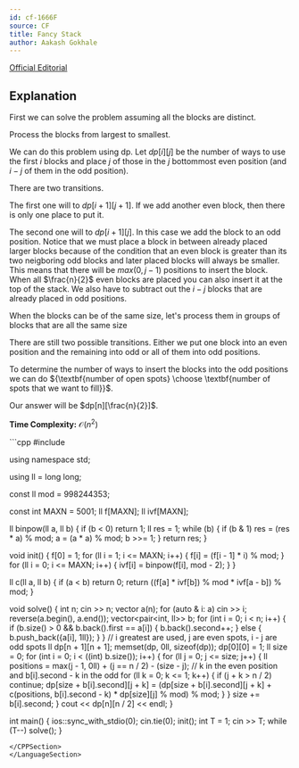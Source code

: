 ```yaml
---
id: cf-1666F
source: CF
title: Fancy Stack
author: Aakash Gokhale
---
```


[Official Editorial](https://codeforces.com/contest/1666/attachments/download/15881/nerc-2021-tutorial.pdf)

## Explanation

First we can solve the problem assuming all the blocks are distinct.

Process the blocks from largest to smallest.

We can do this problem using dp. Let $dp[i][j]$ be the number of ways to use the first $i$ blocks and place $j$ of those in the $j$ bottommost even position (and $i - j$ of them in the odd position).

There are two transitions.

The first one will to $dp[i + 1][j + 1]$. If we add another even block, then there is only one place to put it.

The second one will to $dp[i + 1][j]$. In this case we add the block to an odd position.
Notice that we must place a block in between already placed larger blocks because of the condition that an even block is greater than its two neigboring odd blocks and later placed blocks will always be smaller.
This means that there will be $max(0, j - 1)$ positions to insert the block. When all $\frac{n}{2}$ even blocks are placed you can also insert it at the top of the stack.
We also have to subtract out the $i - j$ blocks that are already placed in odd positions.

When the blocks can be of the same size, let's process them in groups of blocks that are all the same size

There are still two possible transitions.
Either we put one block into an even position and the remaining into odd or all of them into odd positions.

To determine the number of ways to insert the blocks into the odd positions we can do ${\textbf{number of open spots} \choose \textbf{number of spots that we want to fill}}$.

Our answer will be $dp[n][\frac{n}{2}]$.

**Time Complexity:** $\mathcal{O}(n^2)$

<LanguageSection>
<CPPSection>
```cpp
#include <bits/stdc++.h>

using namespace std;

using ll = long long;

const ll mod = 998244353;

const int MAXN = 5001;
ll f[MAXN];
ll ivf[MAXN];

ll binpow(ll a, ll b) {
  if (b < 0) return 1;
  ll res = 1;
  while (b) {
    if (b & 1) res = (res * a) % mod;
    a = (a * a) % mod;
    b >>= 1;
  }
  return res;
}

void init() {
  f[0] = 1;
  for (ll i = 1; i <= MAXN; i++) {
    f[i] = (f[i - 1] * i) % mod;
  }
  for (ll i = 0; i <= MAXN; i++) {
    ivf[i] = binpow(f[i], mod - 2);
  }
}

ll c(ll a, ll b) {
  if (a < b) return 0;
  return ((f[a] * ivf[b]) % mod * ivf[a - b]) % mod;
}

void solve() {
  int n;
  cin >> n;
  vector<int> a(n);
  for (auto & i: a) cin >> i;
  reverse(a.begin(), a.end());
  vector<pair<int, ll>> b;
  for (int i = 0; i < n; i++) {
    if (b.size() > 0 && b.back().first == a[i]) {
      b.back().second++;
    } else {
      b.push_back({a[i], 1ll});
    }
  }
  // i greatest are used, j are even spots, i - j are odd spots
  ll dp[n + 1][n + 1];
  memset(dp, 0ll, sizeof(dp));
  dp[0][0] = 1; 
  ll size = 0;
  for (int i = 0; i < ((int) b.size()); i++) {
    for (ll j = 0; j <= size; j++) {
      ll positions = max(j - 1, 0ll) + (j == n / 2) - (size - j);
      // k in the even position and b[i].second - k in the odd
      for (ll k = 0; k <= 1; k++) { 
        if (j + k > n / 2) continue;
        dp[size + b[i].second][j + k] = (dp[size + b[i].second][j + k] + c(positions, b[i].second - k) * dp[size][j] % mod) % mod;
      }
    }
    size += b[i].second;
  }
  cout << dp[n][n / 2] << endl;
}

int main() {
  ios::sync_with_stdio(0);
  cin.tie(0);
  init();
  int T = 1;
  cin >> T;
  while (T--) solve();
}

```
</CPPSection>
</LanguageSection>
